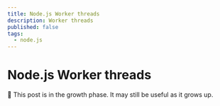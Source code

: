 ```yaml
---
title: Node.js Worker threads
description: Worker threads
published: false
tags:
  - node.js
---
```


# Node.js Worker threads

<Callout>
  🌱 This post is in the growth phase. It may still be useful as it grows up.
</Callout>

